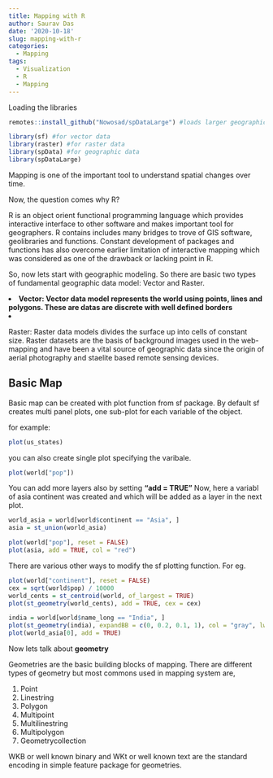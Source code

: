 ```yaml
---
title: Mapping with R
author: Saurav Das
date: '2020-10-18'
slug: mapping-with-r
categories:
  - Mapping
tags:
  - Visualization
  - R
  - Mapping
---
```


Loading the libraries

```r
remotes::install_github("Nowosad/spDataLarge") #loads larger geographic data
```

```r
library(sf) #for vector data
library(raster) #for raster data
library(spData) #for geographic data
library(spDataLarge)
```

Mapping is one of the important tool to understand spatial changes over time. 

Now, the question comes why R?

R is an object orient functional programming language which provides interactive interface to other software and makes important tool for geographers. R contains includes many bridges to trove of GIS software, geolibraries and functions. Constant development of packages and functions has also overcome earlier limitation of interactive mapping which was considered as one of the drawback or lacking point in R. 

So, now lets start with geographic modeling. So there are basic two types of fundamental geographic data model: Vector and Raster.

<li><b> Vector: Vector data model represents the world using points, lines and polygons. These are datas are discrete with well defined borders </b></li>

<li> Raster: Raster data models divides the surface up into cells of constant size. Raster datasets are the basis of background images used in the web-mapping and have been a vital source of geographic data since the origin of aerial photography and staelite based remote sensing devices.

<h2> Basic Map </h2>

Basic map can be created with plot function from sf package. By default sf creates multi panel plots, one sub-plot for each variable of the object. 

for example:

```r
plot(us_states)
```

you can also create single plot specifying the varibale.

```r
plot(world["pop"])
```

You can add more layers also by setting **"add = TRUE"** 
Now, here a variabl of asia continent was created and which will be added as a layer in the next plot.

```r
world_asia = world[world$continent == "Asia", ]
asia = st_union(world_asia)
```


```r
plot(world["pop"], reset = FALSE)
plot(asia, add = TRUE, col = "red")
```

There are various other ways to modify the sf plotting function. For eg. 

```r
plot(world["continent"], reset = FALSE)
cex = sqrt(world$pop) / 10000
world_cents = st_centroid(world, of_largest = TRUE)
plot(st_geometry(world_cents), add = TRUE, cex = cex)
```


```r
india = world[world$name_long == "India", ]
plot(st_geometry(india), expandBB = c(0, 0.2, 0.1, 1), col = "gray", lwd = 3)
plot(world_asia[0], add = TRUE)
```


Now lets talk about **geometry**

Geometries are the basic building blocks of mapping. There are different types of geometry but most commons used in mapping system are,

1. Point
2. Linestring
3. Polygon
4. Multipoint
5. Multilinestring
6. Multipolygon
7. Geometrycollection

WKB or well known binary and WKt or well known text are the standard encoding in simple feature package for geometries.
